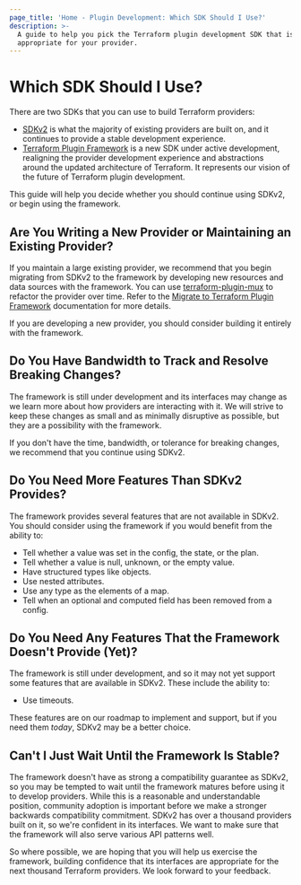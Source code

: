 ```yaml
---
page_title: 'Home - Plugin Development: Which SDK Should I Use?'
description: >-
  A guide to help you pick the Terraform plugin development SDK that is
  appropriate for your provider.
---
```


# Which SDK Should I Use?

There are two SDKs that you can use to build Terraform providers:

* [SDKv2](/plugin/sdkv2/sdkv2-intro) is what the majority of existing providers are built on, and it continues to provide a stable development experience.
* [Terraform Plugin Framework](/plugin/framework) is a new SDK under active development, realigning the provider development experience and abstractions around the updated architecture of Terraform. It represents our vision of the future of Terraform plugin development.

This guide will help you decide whether you should continue using SDKv2, or begin using the framework.

## Are You Writing a New Provider or Maintaining an Existing Provider?

If you maintain a large existing provider, we recommend that you begin migrating from SDKv2 to the framework by developing new resources and data sources with the framework. You can use [terraform-plugin-mux](/plugin/mux) to refactor the provider over time. Refer to the [Migrate to Terraform Plugin Framework](/plugin/sdkv2/sdkv2-intro#migrate-to-terraform-plugin-framework) documentation for more details.

If you are developing a new provider, you should consider building it entirely with the framework.

## Do You Have Bandwidth to Track and Resolve Breaking Changes?

The framework is still under development and its interfaces may change as we
learn more about how providers are interacting with it. We will strive to keep
these changes as small and as minimally disruptive as possible, but they are a
possibility with the framework.

If you don't have the time, bandwidth, or tolerance for breaking changes, we
recommend that you continue using SDKv2.

## Do You Need More Features Than SDKv2 Provides?

The framework provides several features that are not available in SDKv2. You
should consider using the framework if you would benefit from the ability to:

* Tell whether a value was set in the config, the state, or the plan.
* Tell whether a value is null, unknown, or the empty value.
* Have structured types like objects.
* Use nested attributes.
* Use any type as the elements of a map.
* Tell when an optional and computed field has been removed from a config.

## Do You Need Any Features That the Framework Doesn't Provide (Yet)?

The framework is still under development, and so it may not yet support some
features that are available in SDKv2. These include the ability to:

* Use timeouts.

These features are on our roadmap to implement and support, but if you need
them _today_, SDKv2 may be a better choice.

## Can't I Just Wait Until the Framework Is Stable?

The framework doesn't have as strong a compatibility guarantee as SDKv2, so you
may be tempted to wait until the framework matures before using it to develop
providers. While this is a reasonable and understandable position, community
adoption is important before we make a stronger backwards compatibility
commitment. SDKv2 has over a thousand providers built on it, so we're confident
in its interfaces. We want to make sure that the framework will also serve
various API patterns well.

So where possible, we are hoping that you will help us exercise the framework,
building confidence that its interfaces are appropriate for the next thousand
Terraform providers. We look forward to your feedback.
